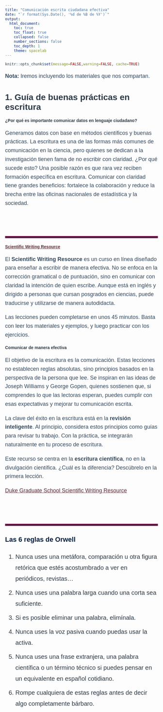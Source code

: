 ---
title: "Comunicación escrita ciudadana efectiva"
date: "`r format(Sys.Date(), '%d de %B de %Y')`"
output:
  html_document:
    toc: true
    toc_float: true
    collapsed: false
    number_sections: false
    toc_depth: 1
    theme: spacelab
---

<style type="text/css">


/* ===== TABLA DE CONTENIDOS (TOC) ===== */
.toc {
  color: #1E293B !important; /* Azul oscuro para coincidir con el navbar */
  font-weight: bold;
}

.list-group-item.active, 
.list-group-item.active:focus, 
.list-group-item.active:hover {
    z-index: 2;
    color: #FACC15 !important; /* Amarillo brillante para contraste */
    background-color: #1E293B !important; /* Azul oscuro igual que la navbar */
    border-color: #1E293B !important; /* Consistente con el fondo */
}
/* ===== NAVBAR: Estilos generales ===== */
.navbar {
  position: fixed; /* Fija la navbar en la parte superior */
  top: 0;
  left: 0;
  width: 100%; /* Ocupar todo el ancho */
  z-index: 1000; /* Asegurar que esté sobre otros elementos */
  background-color: #1E293B !important; /* Color de fondo */
  border-bottom: 3px solid #334155; /* Borde inferior */
}

/* Asegurar que el contenido no quede oculto debajo de la navbar */
body {
  padding-top: 70px; /* Ajustar el espacio superior según la altura de la navbar */
}

.navbar-collapse {
  background-color: #1E293B;
}

/* Quitar cualquier degradado de fondo heredado del tema */
.navbar-default {
  background-image: none !important;
}

/* Estilos de los enlaces de la barra de navegación */
.navbar-default .navbar-nav > li > a {
  color: #E5E7EB !important; /* Texto gris claro */
  font-weight: bold !important;
  font-size: 16px !important;
  text-transform: uppercase;
  padding: 12px 18px !important;
  text-decoration: none !important;
  transition: color 0.3s ease-in-out;
}

/* Efecto al pasar el cursor */
.navbar-default .navbar-nav > li > a:hover,
.navbar-default .navbar-nav > li > a:focus {
  color: #FACC15 !important; /* Amarillo brillante */
  text-decoration: underline !important;
}

/* Enlace activo */
.navbar-default .navbar-nav > .active > a,
.navbar-default .navbar-nav > .active > a:hover,
.navbar-default .navbar-nav > .active > a:focus {
  color: #FACC15 !important;
  text-decoration: underline !important;
}

/* ===== MENÚ DESPLEGABLE ALINEADO A LA IZQUIERDA ===== */
.navbar-nav .dropdown-menu {
  background-color: #1E293B !important; /* Fondo oscuro */
  border: none !important;
  padding: 5px 0 !important;
  min-width: 200px;
  box-shadow: 0px 4px 6px rgba(0, 0, 0, 0.1);
  position: absolute;
  top: 100%;
  left: 0; /* Alinea el dropdown a la izquierda */
  text-align: left; /* Asegura que el texto también esté alineado a la izquierda */
}

/* Estilos para los enlaces dentro del dropdown */
.navbar-nav .dropdown-menu > li > a {
  color: #E5E7EB !important; /* Color de texto */
  font-size: 14px !important;
  padding: 10px 15px !important;
  transition: background 0.3s ease-in-out;
  display: block; /* Asegura que cada enlace ocupe toda la línea */
}

/* Hover en el dropdown */
.navbar-nav .dropdown-menu > li > a:hover {
  background-color: #334155 !important; /* Gris azulado más oscuro */
  color: #FACC15 !important; /* Amarillo brillante */
}

/* Asegurar alineación del dropdown */
.navbar-nav > li {
  position: relative;
}

/* Mostrar el submenú cuando se pasa el cursor */
.navbar-nav > li:hover .dropdown-menu {
  display: block;
  opacity: 1;
  visibility: visible;
}


/* ===== ESTILOS GENERALES ===== */
body {
  color: #2E3A46 !important;
  font-family: "Arial", sans-serif !important;
}

/* Estilos del título principal */
h1.title {
  text-align: center;
  font-weight: bold;
  width: 100%;
  margin: 20px 0;
  font-size: 42px;
  color: #0F172A;
}

/* Estilos para subtítulos */
h2, h3 {
  color: #001F3F;
  font-weight: bold;
  font-size: 22px;
  line-height: 1.4;
}

/* Color y tamaño de los párrafos */
p {
  color: #354A5F !important;
  font-size: 18px;
  line-height: 1.6;
}

/* ===== ESTILOS DE ENLACES ===== */
a {
  color: #582C35;
  text-decoration: underline;
}

a:hover {
  color: #005a9c;
  text-decoration: underline;
}

a:visited {
  color: #6C4F56;
}

a:active {
  color: #4A2C31;
}

/* ===== Estilos para listas numeradas (ol) y listas con viñetas (ul) ===== */
ol, ul {
  font-size: 20px !important; /* Aumenta el tamaño del texto */
  line-height: 1.8 !important; /* Mejora el espaciado entre líneas */
  color: #2E3A46 !important; /* Mantiene el color adecuado */
}

/* Asegurar que los elementos de la lista (li) también adopten el nuevo tamaño */
ol li, ul li {
  font-size: 20px !important; /* Tamaño grande */
  margin-bottom: 10px !important; /* Espacio entre elementos */
}


</style>

<div style="color:#8B5F65;"></div>



```{r setup, include=FALSE}
knitr::opts_chunk$set(message=FALSE,warning=FALSE, cache=TRUE)
```
**Nota:** Iremos incluyendo los materiales que nos compartan.


# 1. Guía de buenas prácticas en escritura

#### ¿Por qué es importante comunicar datos en lenguaje ciudadano?  
Generamos datos con base en métodos científicos y buenas prácticas. La escritura es una de las formas más comunes de comunicación en la ciencia, pero quienes se dedican a la investigación tienen fama de no escribir con claridad. ¿Por qué sucede esto? Una posible razón es que rara vez reciben formación específica en escritura. Comunicar con claridad tiene grandes beneficios: fortalece la colaboración y reduce la brecha entre las oficinas nacionales de estadística y la sociedad.

<br><br>

<hr style="border: 3px solid#75124D;" />

#### [**Scientific Writing Resource**](https://sites.duke.edu/scientificwriting/)  
El **Scientific Writing Resource** es un curso en línea diseñado para enseñar a escribir de manera efectiva. No se enfoca en la corrección gramatical o de puntuación, sino en comunicar con claridad la intención de quien escribe. Aunque está en inglés y dirigido a personas que cursan posgrados en ciencias, puede traducirse y utilizarse de manera autodidacta.

Las lecciones pueden completarse en unos 45 minutos. Basta con leer los materiales y ejemplos, y luego practicar con los ejercicios.  

#### Comunicar de manera efectiva  
El objetivo de la escritura es la comunicación. Estas lecciones no establecen reglas absolutas, sino principios basados en la perspectiva de la persona que lee. Se inspiran en las ideas de Joseph Williams y George Gopen, quienes sostienen que, si comprendes lo que las lectoras esperan, puedes cumplir con esas expectativas y mejorar tu comunicación escrita.  

La clave del éxito en la escritura está en la **revisión inteligente**. Al principio, considera estos principios como guías para revisar tu trabajo. Con la práctica, se integrarán naturalmente en tu proceso de escritura.  

Este recurso se centra en la **escritura científica**, no en la divulgación científica. ¿Cuál es la diferencia? Descúbrelo en la primera lección.  

[Duke Graduate School Scientific Writing Resource](https://sites.duke.edu/scientificwriting/) 

<br><br>

<hr style="border: 3px solid#75124D;" />

### Las 6 reglas de Orwell  

1. Nunca uses una metáfora, comparación u otra figura retórica que estés acostumbrado a ver en periódicos, revistas...  
2. Nunca uses una palabra larga cuando una corta sea suficiente.  
3. Si es posible eliminar una palabra, elimínala.  
4. Nunca uses la voz pasiva cuando puedas usar la activa.  
5. Nunca uses una frase extranjera, una palabra científica o un término técnico si puedes pensar en un equivalente en español cotidiano.  
6. Rompe cualquiera de estas reglas antes de decir algo completamente bárbaro.  

<br><br>


